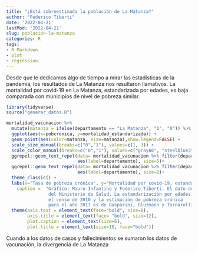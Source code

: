 ```yaml
---
title: "¿Está sobreestimada la población de La Matanza?"
author: "Federico Tiberti"
date: '2022-04-21'
lastMod: '2022-04-21'
slug: poblacion-la-matanza
categories: R
tags:
- R Markdown
- plot
- regression
---
```


Desde que le dedicamos algo de tiempo a mirar las estadísticas de la pandemia, los resultados de La Matanza nos resultaron llamativos. La mortalidad por covid-19 en La Matanza, estandarizada por edades, es baja comparada con municipios de nivel de pobreza similar.

```r
library(tidyverse)
source("generar_datos.R")

mortalidad_vacunacion %>% 
  mutate(matanza = ifelse(departamento == "La Matanza", "1", "0")) %>% 
  ggplot(aes(x=pobcronica, y=mortalidad_estandarizada)) + 
  geom_point(aes(color=matanza, size=matanza),show.legend=FALSE) +
  scale_size_manual(breaks=c("0","1"), values=c(1, 3)) +
  scale_color_manual(breaks=c("0","1"), values=c("gray66", "steelblue3")) +
  ggrepel::geom_text_repel(data= mortalidad_vacunacion %>% filter(departamento=="La Matanza"),
                           aes(label=departamento), size=5)+
  ggrepel::geom_text_repel(data= mortalidad_vacunacion %>% filter(departamento!="La Matanza"),
                           aes(label=departamento), size=2)+
  theme_classic() +
  labs(x="Tasa de pobreza crónica", y="Mortalidad por covid-19, estandarizada por edades", 
    caption =  "Gráfico: Mauro Infantino y Federico Tiberti. El dato de mortalidad proviene
                del Ministerio de Salud. La estandarización por edades está hecha de acuerdo con
                el censo de 2010 y la estimación de pobreza crónica 
                para el año 2017 es de Gasparini, Gluzmann y Tornarolli (2019).") +
  theme(axis.text = element_text(face="bold", size=8), 
        axis.title = element_text(face= "bold", size=12), 
        plot.caption = element_text(size=6),
        plot.title = element_text(size=18, face="bold"))

```

Cuando a los datos de casos y fallecimientos se sumaron los datos de vacunación, la divergencia de La Matanza 



